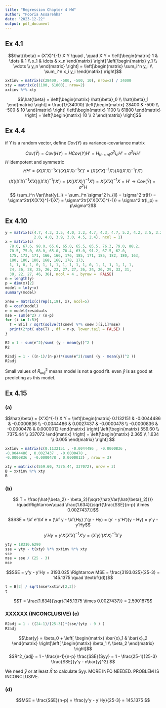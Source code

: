 ```yaml
---
title: "Regression Chapter 4 HW"
author: "Pooria Assarehha"
date: "2023-12-22"
output: pdf_document
---
```


## Ex 4.1

$$\hat{\beta} = (X'X)^{-1} X'Y \quad , \quad X'Y = 
\left[\begin{matrix} 1 & \dots & 1 \\
x_1 & \dots & x_n
\end{matrix} \right]
\left[\begin{matrix}
y_1 \\ \vdots \\ y_n
\end{matrix} \right] = 
\left[\begin{matrix}
\sum_i^n y_i \\ \sum_i^n x_i y_i
\end{matrix} \right]$$

```r
xxtinv = matrix(c(28400, -500, -500, 10), nrow=2) / 34000
xty = matrix(c(1100, 61800), nrow=2)
xxtinv %*% xty
```

$$\hat{\beta} = \left[\begin{matrix}
\hat{\beta}_0 \\ \hat{\beta}_1
\end{matrix} \right] = \frac{1}{34000} 
\left[\begin{matrix}
28400 & -500 \\ -500 & 10
\end{matrix} \right] \left[\begin{matrix}
1100 \\ 61800
\end{matrix} \right] =  \left[\begin{matrix}
10 \\ 2
\end{matrix} \right]$$

## Ex 4.4
if $Y$ is a random vector,  define $Cov(Y)$ as variance-covariance matrix

$$Cov(\hat{Y}) = Cov(HY) = HCov(Y)H' = H_{(n\times n)} \sigma^2 I_n H' = \sigma^2 HH'$$
$H$ idempotent and symmetric
$$HH' = \left(X(X'X)^{-1}X'\right)\left(X(X'X)^{-1}X'\right)' = \left(X(X'X)^{-1}X'\right)\left(X \left((X'X)^{-1}\right)' X'\right)  $$

$$ \left(X  \left( (X'X)^{-1}X'X \right)  \left((X'X)^{-1}\right)' X'\right) =   \left(X\left((X'X)'\right)^{-1} X'\right)  = X (X'X)^{-1} X = H'\Rightarrow Cov(\hat{Y}) = \sigma^2 H  $$
$$ \sum_i^n Var(\hat{y}_i) = \sum_i^n \sigma^2 h_{ii} = \sigma^2 tr(H) = \sigma^2tr(X(X'X)^{-1}X') = \sigma^2tr(X'X(X'X)^{-1}) = \sigma^2 tr(I_p) = p\sigma^2$$

## Ex 4.10

```r
y = matrix(c(4.7, 4.3, 3.5, 4.0, 3.2, 4.7, 4.3, 4.7, 5.2, 4.2, 3.5, 3.2, 2.6, 
             2.0, 4.0, 3.9, 3.0, 4.5, 2.4), ncol = 1)
x = matrix(c(
  78.0, 67.6, 98.0, 65.6, 65.0, 65.5, 85.5, 76.3, 79.0, 88.2,
  70.5, 75.0, 68.0, 65.0, 70.4, 63.0, 91.2, 67.5, 62.0,
  175, 173, 171, 166, 166, 176, 185, 171, 185, 182, 180, 163, 
  180, 180, 180, 168, 168, 178, 173,
  1, 1, 0, 1, 0, 1, 1, 1, 1, 1, 1, 1, 0, 1, 1, 1, 1, 1, 1, 
  24, 36, 28, 25, 26, 22, 27, 27, 36, 24, 26, 29, 33, 31,
  30, 22, 27, 46, 36), ncol = 4 , byrow =  FALSE)
n = length(y)
p = dim(x)[2]
model = lm(y~x)
summary(model)
```

```r
xnew = matrix(c(rep(1,19), x), ncol=5)
B = coef(model)
e = model$residuals
mse = sum(e^2) / (n-p)
for (i in 1:5){
  T = B[i] / sqrt(solve(t(xnew) %*% xnew )[i,i]*mse)
  print(2*pt( abs(T) , df = n-p, lower.tail = FALSE) ) 
}
```

```r
R2 = 1 - sum(e^2)/sum( (y - mean(y))^2 )
R2

R2adj = 1 - ((n-1)/(n-p))*(sum(e^2)/sum( (y - mean(y))^2 ))
R2adj
```
Small values of $R^2_{adj}$ means model is not a good fit. even $\bar{y}$ is as good at predicting as this model.

## Ex 4.15
### (a)
$$\hat{\beta} = (X'X)^{-1} X'Y = 
\left[\begin{matrix}
0.1132151 & -0.0044486 & -0.0000836 \\
-0.0044486 & 0.0027437 & -0.0000478 \\ 
-0.0000836 & -0.0000478 & 0.0000012
\end{matrix} \right]
\left[\begin{matrix}
559.60 \\ 7375.44 \\ 337072
\end{matrix} \right] = 
\left[\begin{matrix}
2.365 \\ 1.634 \\ 0.005
\end{matrix} \right] $$

```r
xxtinv = matrix(c(0.1132151 , -0.0044486 , -0.0000836 ,
-0.0044486 , 0.0027437 , -0.0000478 , 
-0.0000836 , -0.0000478 , 0.0000012) , nrow = 3)

xty = matrix(c(559.60, 7375.44, 337072), nrow = 3)
B = xxtinv %*% xty
B
```

### (b)

$$ T = \frac{\hat{\beta_2} - \beta_2}{\sqrt{\hat{Var(\hat{\beta}_2)}}} \quad\Rightarrow\quad \frac{1.634}{\sqrt{\frac{SSE}{n-p} \times 0.0027437}}$$

$$SSE = \bf e'\bf e = (\bf y - \bf{Hy} )'(y - Hy) = (y' - y'H')(y - Hy) = y'y - y'Hy$$

$$y'Hy = y' X(X'X)^{-1}X' y = (X'y)' (X'X)^{-1} X'y  $$

```r
yty = 18310.6290
sse = yty - t(xty) %*% xxtinv %*% xty
sse
mse = sse / (25 - 3)
mse
```

$$SSE = y'y - y'Hy = 3193.025 \Rightarrow MSE = \frac{3193.025}{25-3} = 145.1375 \quad  \textbf{(d)}$$

```r
t = B[2] / sqrt(mse*xxtinv[2,2])
t
```
$$T = \frac{1.634}{\sqrt{145.1375 \times 0.0027437}} = 2.590187$$

### XXXXXX (INCONCLUSIVE) (c)

```r
R2adj = 1 - ((24-1)/(25-3))*(sse/(yty - 0 ) )
R2adj
```

$$\bar{y} = \beta_0 + \left[ \begin{matrix} \bar{x}_1 & \bar{x}_2   \end{matrix} \right]\left[ \begin{matrix} \beta_1 \\ \beta_2  \end{matrix} \right]$$
$$R^2_{adj} = 1 - \frac{n-1}{n-p} \frac{SSE}{Syy} = 1 - \frac{25-1}{25-3} \frac{SSE}{y'y - n\bar{y}^2} $$

We need $\bar{y}$ or at least $\bar{X}$ to calculate Syy. MORE INFO NEEDED. PROBLEM IS INCONCLUSIVE. 

### (d)

$$MSE = \frac{SSE}{n-p} = \frac{y'y - y'Hy}{25-3} = 145.1375 $$

